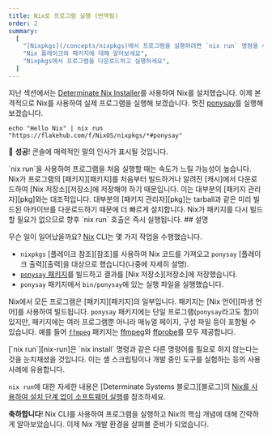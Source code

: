 ```yaml
---
title: Nix로 프로그램 실행 (번역됨)
order: 2
summary:
  [
    "[Nixpkgs](/concepts/nixpkgs)에서 프로그램을 실행하려면 `nix run` 명령을 사용하세요",
    "Nix 플레이크와 패키지에 대해 알아보세요",
    "Nixpkgs에서 프로그램을 다운로드하고 실행하세요",
  ]
---
```


지난 섹션에서는 [Determinate Nix Installer][nix-installer]를 사용하여 Nix를 설치했습니다.
이제 본격적으로 Nix를 사용하여 실제 프로그램을 실행해 보겠습니다.
멋진 [ponysay]를 실행해 보겠습니다.

```shell title="Pass a string to Ponysay"
echo "Hello Nix" | nix run "https://flakehub.com/f/NixOS/nixpkgs/*#ponysay"
```

:rocket: **성공**!
콘솔에 매력적인 말의 인사가 표시될 것입니다.

<Admonition warning title="시간이 좀 걸릴 수 있습니다" id="nix-run-loading">
  `nix run`을 사용하여 프로그램을 처음 실행할 때는 속도가 느릴 가능성이 높습니다.
  Nix가 프로그램의 [패키지][패키지]를 처음부터 빌드하거나 알려진 [캐시]에서 다운로드하여 [Nix 저장소][저장소]에 저장해야 하기 때문입니다. 이는 대부분의 [패키지 관리자][pkg]와는 대조적입니다.
  대부분의 [패키지 관리자][pkg]는 tarball과 같은 미리 빌드된 아카이브를 다운로드하기 때문에 더 빠르게 설치합니다. Nix가 패키지를 다시 빌드할 필요가 없으므로 향후 `nix run` 호출은 즉시 실행됩니다.
</Admonition>
## 설명

무슨 일이 일어났을까요? [Nix] CLI는 몇 가지 작업을 수행했습니다.

- `nixpkgs` [플레이크 참조][참조]를 사용하여 Nix 코드를 가져오고 `ponysay` [플레이크 출력][출력]을 대상으로 했습니다(나중에 자세히 설명).
- [`ponysay` 패키지][ponysay]를 빌드하고 결과를 [Nix 저장소][저장소]에 저장했습니다.
- `ponysay` 패키지에서 `bin/ponysay`에 있는 실행 파일을 실행했습니다.

Nix에서 모든 프로그램은 [패키지][패키지]의 일부입니다.
패키지는 [Nix 언어][파생 언어]를 사용하여 빌드됩니다.
`ponysay` 패키지에는 단일 프로그램(`ponysay`라고도 함)이 있지만, 패키지에는 여러 프로그램뿐 아니라 매뉴얼 페이지, 구성 파일 등이 포함될 수 있습니다.
예를 들어 [`ffmpeg`][ffmpeg-pkg] 패키지는 [ffmpeg]와 [ffprobe]를 모두 제공합니다.

<Admonition success open title="한 명령으로 설치 및 실행" id="nix-run-no-install">
[`nix run`][nix-run]은 `nix install` 명령과 같은 다른 명령어를 필요로 하지 않는다는 것을 눈치채셨을 것입니다.
이는 셸 스크립팅이나 개발 중인 도구를 실험하는 등의 사용 사례에 유용합니다.

`nix run`에 대한 자세한 내용은 [Determinate Systems 블로그][블로그]의 [Nix를 사용하여 설치 단계 없이 소프트웨어 실행][nix-run-post]를 참조하세요.

</Admonition>

**축하합니다**!
Nix CLI를 사용하여 프로그램을 실행하고 Nix의 핵심 개념에 대해 간략하게 알아보았습니다.
이제 Nix 개발 환경을 살펴볼 준비가 되었습니다.

[blog]: https://determinate.systems/posts
[cache]: /concepts/caching
[derivations]: /concepts/nix-language#derivations
[ffmpeg]: https://ffmpeg.org
[ffmpeg-pkg]: https://github.com/NixOS/nixpkgs/blob/master/pkgs/development/libraries/ffmpeg/generic.nix
[ffprobe]: https://ffmpeg.org/ffprobe.html
[nix]: /concepts/nix
[nix-installer]: /concepts/nix-installer
[nix-run]: https://nixos.org/manual/nix/stable/command-ref/new-cli/nix3-run
[nix-run-post]: https://determinate.systems/posts/nix-run
[nixpkgs]: /concepts/nixpkgs
[output]: /concepts/flakes#outputs
[packages]: /concepts/packages
[ponysay]: https://github.com/erkin/ponysay
[pkg]: /concepts/package-management
[ref]: /concepts/flakes#references
[store]: /concepts/nix-store
[symlinked]: https://en.wikipedia.org/wiki/Symbolic_link
